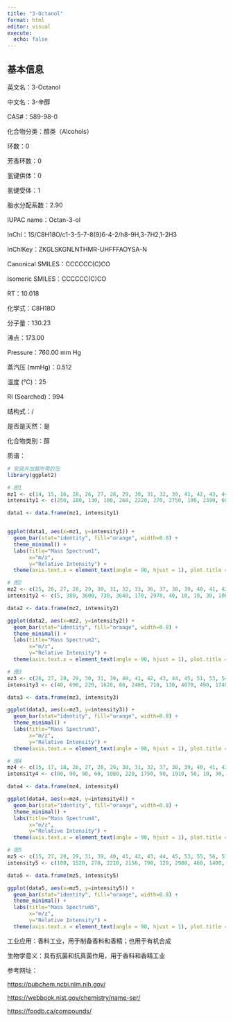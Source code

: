 ```yaml
---
title: "3-Octanol"
format: html
editor: visual
execute: 
  echo: false
---
```


## 基本信息

英文名：3-Octanol

中文名：3-辛醇

CAS#：589-98-0

化合物分类：醇类（Alcohols）

环数：0

芳香环数：0

氢键供体：0

氢键受体：1

脂水分配系数：2.90

IUPAC name：Octan-3-ol

InChl：1S/C8H18O/c1-3-5-7-8(9)6-4-2/h8-9H,3-7H2,1-2H3

InChlKey：ZKGLSKGNLNTHMR-UHFFFAOYSA-N

Canonical SMILES：CCCCCC(C)CO

Isomeric SMILES：CCCCCC(C)CO

RT：10.018

化学式：C8H18O

分子量：130.23

沸点：173.00

Pressure：760.00 mm Hg

蒸汽压 (mmHg)：0.512

温度 (℃)：25

RI (Searched)：994

结构式：/

是否是天然：是

化合物类别：醇

质谱：

```r
# 安装并加载所需的包
library(ggplot2)

# 图1
mz1 <- c(14, 15, 16, 18, 26, 27, 28, 29, 30, 31, 32, 39, 41, 42, 43, 44, 45, 51, 53, 55, 56, 57, 58, 59, 60, 67, 69, 70, 71, 72, 81, 83, 84, 99, 101, 102, 112)
intensity1 <- c(250, 180, 130, 100, 260, 2220, 270, 2750, 100, 2390, 60, 1380, 4220, 800, 1940, 920, 380, 100, 280, 6860, 960, 1620, 1360, 9999, 350, 200, 530, 550, 320, 210, 80, 6220, 540, 130, 2430, 160, 650)

data1 <- data.frame(mz1, intensity1)


ggplot(data1, aes(x=mz1, y=intensity1)) +
  geom_bar(stat="identity", fill="orange", width=0.8) + 
  theme_minimal() + 
  labs(title="Mass Spectrum1",
       x="m/z",
       y="Relative Intensity") + 
  theme(axis.text.x = element_text(angle = 90, hjust = 1), plot.title = element_text(hjust = 0.5))  

# 图2
mz2 <- c(25, 26, 27, 28, 29, 30, 31, 32, 33, 36, 37, 38, 39, 40, 41, 42, 43, 44, 45, 46, 49, 50, 51, 52, 53, 54, 55, 56, 57, 58, 59, 60, 61, 62, 63, 65, 66, 67, 68, 69, 70, 71, 72, 73, 77, 79, 81, 82, 83, 84, 85, 86, 91, 95, 97, 99, 100, 101, 102, 103, 112, 113, 128, 129, 130)
intensity2 <- c(5, 380, 3600, 730, 3640, 170, 2970, 40, 10, 10, 30, 100, 1360, 240, 3650, 680, 1810, 930, 530, 10, 10, 40, 90, 40, 210, 100, 4230, 610, 1290, 870, 9999, 350, 30, 10, 20, 20, 10, 90, 50, 300, 280, 190, 110, 40, 10, 10, 40, 80, 4130, 350, 40, 5, 5, 5, 20, 40, 90, 1970, 130, 10, 210, 20, 10, 40, 5)

data2 <- data.frame(mz2, intensity2)

ggplot(data2, aes(x=mz2, y=intensity2)) +
  geom_bar(stat="identity", fill="orange", width=0.8) + 
  theme_minimal() + 
  labs(title="Mass Spectrum2",
       x="m/z",
       y="Relative Intensity") + 
  theme(axis.text.x = element_text(angle = 90, hjust = 1), plot.title = element_text(hjust = 0.5))  

# 图3
mz3 <- c(26, 27, 28, 29, 30, 31, 39, 40, 41, 42, 43, 44, 45, 51, 53, 54, 55, 56, 57, 58, 59, 60, 67, 68, 69, 70, 71, 72, 83, 84, 100, 101, 102, 112)
intensity3 <- c(40, 690, 220, 1620, 80, 2400, 710, 130, 4070, 490, 1740, 550, 410, 40, 180, 60, 6440, 570, 1170, 880, 9999, 250, 60, 10, 250, 180, 120, 40, 4400, 310, 190, 1060, 60, 190)

data3 <- data.frame(mz3, intensity3)

ggplot(data3, aes(x=mz3, y=intensity3)) +
  geom_bar(stat="identity", fill="orange", width=0.8) + 
  theme_minimal() + 
  labs(title="Mass Spectrum3",
       x="m/z",
       y="Relative Intensity") + 
  theme(axis.text.x = element_text(angle = 90, hjust = 1), plot.title = element_text(hjust = 0.5)) 

# 图4
mz4 <- c(15, 17, 18, 26, 27, 28, 29, 30, 31, 32, 37, 38, 39, 40, 41, 42, 43, 44, 45, 46, 50, 51, 52, 53, 54, 55, 56, 57, 58, 59, 60, 61, 63, 65, 66, 67, 68, 69, 70, 71, 72, 73, 77, 79, 81, 82, 83, 84, 85, 86, 87, 95, 97, 98, 99, 100, 101, 102, 103, 112, 113, 128, 129)
intensity4 <- c(80, 90, 90, 60, 1080, 220, 1750, 90, 1910, 50, 10, 30, 610, 100, 3120, 740, 1490, 340, 410, 10, 20, 50, 20, 150, 90, 5560, 1120, 930, 880, 9999, 340, 20, 10, 20, 10, 110, 70, 650, 780, 360, 280, 80, 10, 10, 50, 90, 5250, 470, 70, 20, 10, 10, 30, 10, 200, 110, 2210, 150, 10, 560, 50, 50, 50)

data4 <- data.frame(mz4, intensity4)

ggplot(data4, aes(x=mz4, y=intensity4)) +
  geom_bar(stat="identity", fill="orange", width=0.8) + 
  theme_minimal() + 
  labs(title="Mass Spectrum4",
       x="m/z",
       y="Relative Intensity") + 
  theme(axis.text.x = element_text(angle = 90, hjust = 1), plot.title = element_text(hjust = 0.5))  

# 图5
mz5 <- c(15, 27, 28, 29, 31, 39, 40, 41, 42, 43, 44, 45, 53, 55, 56, 57, 58, 59, 60, 69, 70, 71, 83, 84, 100, 101, 102, 112)
intensity5 <- c(100, 1520, 270, 2210, 2150, 790, 120, 2980, 460, 1400, 680, 290, 160, 4760, 570, 1190, 960, 9999, 310, 240, 230, 140, 5100, 350, 100, 2290, 130, 240)

data5 <- data.frame(mz5, intensity5)

ggplot(data5, aes(x=mz5, y=intensity5)) +
  geom_bar(stat="identity", fill="orange", width=0.8) + 
  theme_minimal() + 
  labs(title="Mass Spectrum5",
       x="m/z",
       y="Relative Intensity") + 
  theme(axis.text.x = element_text(angle = 90, hjust = 1), plot.title = element_text(hjust = 0.5))  
```

工业应用：香料工业，用于制备香料和香精；也用于有机合成

生物学意义：具有抗菌和抗真菌作用，用于香料和香精工业

参考网址：

<https://pubchem.ncbi.nlm.nih.gov/>

<https://webbook.nist.gov/chemistry/name-ser/>

<https://foodb.ca/compounds/>
